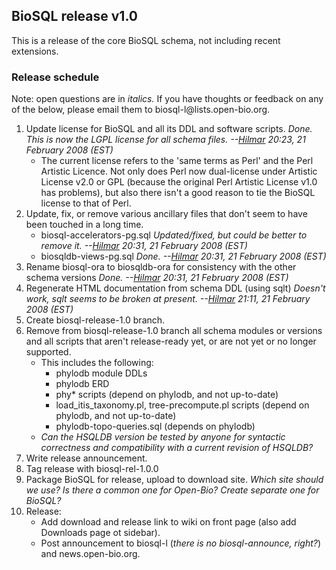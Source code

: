 ==BioSQL release v1.0==

This is a release of the core BioSQL schema, not including recent extensions.

===Release schedule===

Note: open questions are in ''italics.'' If you have thoughts or feedback on any of the below, please email them to biosql-l&#64;lists&#46;open-bio&#46;org.

# Update license for BioSQL and all its DDL and software scripts. ''Done. This is now the LGPL license for all schema files. --[[User%3AHlapp|Hilmar]] 20:23, 21 February 2008 (EST)''
#* The current license refers to the 'same terms as Perl' and the Perl Artistic Licence. Not only does Perl now dual-license under Artistic License v2.0 or GPL (because the original Perl Artistic License v1.0 has problems), but also there isn't a good reason to tie the BioSQL license to that of Perl.
# Update, fix, or remove various ancillary files that don't seem to have been touched in a long time.
#* biosql-accelerators-pg.sql ''Updated/fixed, but could be better to remove it. --[[User%3AHlapp|Hilmar]] 20:31, 21 February 2008 (EST)''
#* biosqldb-views-pg.sql ''Done. --[[User%3AHlapp|Hilmar]] 20:31, 21 February 2008 (EST)''
# Rename biosql-ora to biosqldb-ora for consistency with the other schema versions ''Done. --[[User%3AHlapp|Hilmar]] 20:31, 21 February 2008 (EST)''
# Regenerate HTML documentation from schema DDL (using sqlt) ''Doesn't work, sqlt seems to be broken at present. --[[User%3AHlapp|Hilmar]] 21:11, 21 February 2008 (EST)''
# Create biosql-release-1.0 branch.
# Remove from biosql-release-1.0 branch all schema modules or versions and all scripts that aren't release-ready yet, or are not yet or no longer supported.
#* This includes the following:
#** phylodb module DDLs
#** phylodb ERD
#** phy* scripts (depend on phylodb, and not up-to-date)
#** load_itis_taxonomy.pl, tree-precompute.pl scripts (depend on phylodb, and not up-to-date)
#** phylodb-topo-queries.sql (depends on phylodb)
#* ''Can the HSQLDB version be tested by anyone for syntactic correctness and compatibility with a current revision of HSQLDB?''
# Write release announcement.
# Tag release with biosql-rel-1.0.0
# Package BioSQL for release, upload to download site. ''Which site should we use? Is there a common one for Open-Bio? Create separate one for BioSQL?''
# Release:
#* Add download and release link to wiki on front page (also add Downloads page ot sidebar).
#* Post announcement to biosql-l (''there is no biosql-announce, right?'') and news.open-bio.org.